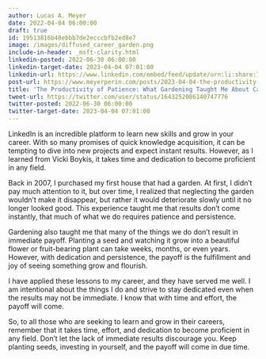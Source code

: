 ```yaml
---
author: Lucas A. Meyer
date: 2022-04-04 06:00:00
draft: true
id: 19513816b48ebbb7de2ecccbfb2ed8e7
image: /images/diffused_career_garden.png
include-in-header: _msft-clarity.html
linkedin-posted: 2022-06-30 06:00:00
linkedin-target-date: 2023-04-04 07:01:00
linkedin-url: https://www.linkedin.com/embed/feed/update/urn:li:share:7049017788165750784
post-url: https://www.meyerperin.com/posts/2023-04-04-the-productivity-of-patience-what-gardening-taught-me-about-career-growth.html
title: 'The Productivity of Patience: What Gardening Taught Me About Career Growth'
tweet-url: https://twitter.com/user/status/1643252086140747776
twitter-posted: 2022-06-30 06:00:00
twitter-target-date: 2023-04-04 07:01:00
---
```


LinkedIn is an incredible platform to learn new skills and grow in your career. With so many promises of quick knowledge acquisition, it can be tempting to dive into new projects and expect instant results. However, as I learned from Vicki Boykis, it takes time and dedication to become proficient in any field.

Back in 2007, I purchased my first house that had a garden. At first, I didn't pay much attention to it, but over time, I realized that neglecting the garden wouldn't make it disappear, but rather it would deteriorate slowly until it no longer looked good. This experience taught me that results don't come instantly, that much of what we do requires patience and persistence.

Gardening also taught me that many of the things we do don't result in immediate payoff. Planting a seed and watching it grow into a beautiful flower or fruit-bearing plant can take weeks, months, or even years. However, with dedication and persistence, the payoff is the fulfillment and joy of seeing something grow and flourish.

I have applied these lessons to my career, and they have served me well. I am intentional about the things I do and strive to stay dedicated even when the results may not be immediate. I know that with time and effort, the payoff will come.

So, to all those who are seeking to learn and grow in their careers, remember that it takes time, effort, and dedication to become proficient in any field. Don't let the lack of immediate results discourage you. Keep planting seeds, investing in yourself, and the payoff will come in due time.